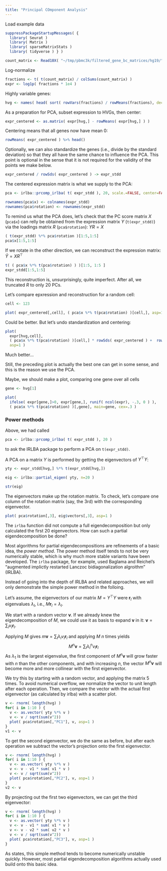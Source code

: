 ```yaml
---
title: "Principal COmponent Analysis"
---
```


Load example data

```r
suppressPackageStartupMessages( {
  library( Seurat )
  library( Matrix )
  library( sparseMatrixStats ) 
  library( tidyverse ) } )

count_matrix <- Read10X( "~/tmp/pbmc3k/filtered_gene_bc_matrices/hg19/" )
```

Log-normalize

```r
fractions <- t( t(count_matrix) / colSums(count_matrix) )
expr <- log1p( fractions * 1e4 )
```

Highly variable genes:

```r
hvg <- names( head( sort( rowVars(fractions) / rowMeans(fractions), decreasing=TRUE ), 1000 ) )
```

As a preparation for PCA, subset expression to HVGs, then center:

```r
expr_centered <- as.matrix( expr[hvg,] - rowMeans( expr[hvg,] ) )
```

Centering means that all genes now have mean 0:

```r
rowMeans( expr_centered ) %>% head()
```

Optionally, we can also standardize the genes (i.e., divide by the standard deviation) 
so that they all have the same
chance to influence the PCA. This point is optional in the sense that it is not
required for the validity of the points we make below.

```r
expr_centered / rowSds( expr_centered ) -> expr_stdd
```

The centered expression matrix is what we supply to the PCA:

```r
pca <- irlba::prcomp_irlba( t( expr_stdd ), 20, scale.=FALSE, center=FALSE )

rownames(pca$x) <- colnames(expr_stdd)
rownames(pca$rotation) <- rownames(expr_stdd)
```

To remind us what the PCA does, let's check that the PC score matrix $X$ (`pca$x`)
can relly be obtained from the expression matrix $Y$ (`t(expr_stdd)`) via
the loadings matrix $R$ (`pca$rotation`): $YR=X$

```r
( t(expr_stdd) %*% pca$rotation )[1:5,1:5]
pca$x[1:5,1:5]
```

If we rotate in the other direction, we can reconstruct the expression matrix: $\hat Y=XR^\top$

```r
t( ( pca$x %*% t(pca$rotation) ) )[1:5, 1:5 ]
expr_stdd[1:5,1:5]
```

This reconstruction is, unsurprisingly, quite imperfect. After all, we truncated $R$ to only 20 PCs.

Let's compare epxression and reconstruction for a random cell:

```r
cell <- 123

plot( expr_centered[,cell], ( pca$x %*% t(pca$rotation) )[cell,], asp=1 )
```

Could be better. But let's undo standardization and centering:

```r
plot( 
  expr[hvg,cell], 
  ( pca$x %*% t(pca$rotation) )[cell,] * rowSds( expr_centered ) +  rowMeans( expr[hvg,] ), 
  asp=1 )
```

Much better...

Still, the preceding plot is actually the best one can get in some sense, and this
is the reason we use the PCA.

Maybe, we should make a plot, comparing one gene over all cells

```r
gene <- hvg[1]

plot( 
  ifelse( expr[gene,]>0, expr[gene,], runif( ncol(expr), -.3, 0 ) ),
  ( pca$x %*% t(pca$rotation) )[,gene], main=gene, cex=.3 )
```

### Power methods

Above, we had called

```r
pca <- irlba::prcomp_irlba( t( expr_stdd ), 20 )
```

to ask the IRLBA package to perform a PCA on `t(expr_stdd)`. 

A PCA on a matrix $Y$ is performed by getting the eigenvectors of $Y^\top Y$:

```r
yty <- expr_stdd[hvg,] %*% t(expr_stdd[hvg,])

eig <- irlba::partial_eigen( yty, n=20 )

str(eig)
```

The eigenvectors make up the rotation matrix. To check, let's compare one column
of the rotation matrix (say, the 3rd) with the corresponding eigenvector.

```r
plot( pca$rotation[,3], eig$vectors[,3], asp=1 )
```

The `irlba` function did not compute a full eigendecomposition but only calculated the first 20 
eigenvectors. How can such a partial eigendecomposition be done?

Most algorithms for partial eigendecompositions are refinements of a basic idea, the *power method*.
The power method itself tends to not be very numerically stable, which is why much more stable
variants have been developed. The `irlba` package, for example, used Baglama and Reichel's
"augmented implictly restarted Lanczoc bidiagonalization algroithm" (IRLBA).

Instead of going into the depth of IRLBA and related approaches, we will only demonstrate
the simple power method in the folloing.

Let's assume, the eigenvectors of our matrix $M=Y^\top Y$ were $\mathbf{r}_l$ with eigenvalues
$\lambda_l$, i.e., $M\mathbf{r}_l=\lambda_l$.

We start with a random vector $\mathbf{v}$. If we already knew the eigendecomposition of $M$,
we could use it as basis to expand $\mathbf{v}$ in it: $\mathbf{v}=\sum_l v_l \mathbf{r}_l$.

Applying $M$ gives $m\mathbf{v}=\sum_l \lambda_l v_l \mathbf{r}_l$ and applying $M$ $n$ times yields
$$ M^n\mathbf{v}=\sum_l \lambda_l^nv_l\mathbf{r}_l$$
As $\lambda_1$ is the largest eigenvalue, the first component of $M^n\mathbf{v}$ will grow faster with $n$
than the other components, and with increasing $n$, the vector $M^n\mathbf{v}$ will become more and more
collinear with the first eigenvector.

We try this by starting with a random vector, and applying the matrix 5 times. To avoid numerical overflow, we normalize
the vector to unit length after each operation. Then, we compare the vector with the actual first eigenvector (as calculated
by irlba) with a scatter plot.

```r
v <- rnorm( length(hvg) )
for( i in 1:10 ) {
  v <- as.vector( yty %*% v )
  v <- v / sqrt(sum(v^2))
  plot( pca$rotation[,"PC1"], v, asp=1 )
}
v1 <- v
```

To get the second eigenvector, we do the same as before, but after each operation we subtract the vector's projection
onto the first eigenvector. 

```r
v <- rnorm( length(hvg) )
for( i in 1:10 ) {
  v <- as.vector( yty %*% v )
  v <- v - v1 * sum( v1 * v )
  v <- v / sqrt(sum(v^2))
  plot( pca$rotation[,"PC2"], v, asp=1 )
}
v2 <- v
```

By projecting out the first two eigenvectors, we can get the third eigenvector:

```r
v <- rnorm( length(hvg) )
for( i in 1:10 ) {
  v <- as.vector( yty %*% v )
  v <- v - v1 * sum( v1 * v )
  v <- v - v2 * sum( v2 * v )
  v <- v / sqrt(sum(v^2))
  plot( pca$rotation[,"PC3"], v, asp=1 )
}
```

As states, this simple method tends to become 
numerically unstable quickly. However, most partial eigendecomposition
algorithms actually used build onto this basic idea.